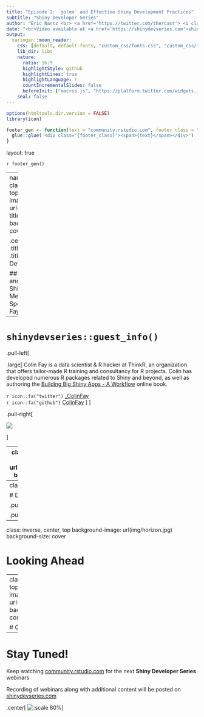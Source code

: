 ```yaml
---
title: "Episode 2: `golem` and Effective Shiny Development Practices"
subtitle: "Shiny Developer Series"
author: "Eric Nantz <br> <a href='https://twitter.com/thercast'> <i class='fab  fa-twitter '></i>@thercast</a> <br> <a href='https://github.com/rpodcast'> <i class='fab  fa-github '></i>rpodcast</a> <br> <i class='fas  fa-microphone '></i>  <a href='https://r-podcast.org'>r-podcast.org</a><br>"
date: "<br>Video available at <a href='https://shinydevseries.com'>shinydevseries.com</a>"
output:
  xaringan::moon_reader:
    css: [default, default-fonts, "custom_css/fonts.css", "custom_css/fontsize.css", "custom_css/footer.css", "custom_css/title.css", "custom_css/two_columns.css", "custom_css/boxes.css"]
    lib_dir: libs
    nature:
      ratio: 16:9
      highlightStyle: github
      highlightLines: true
      highlightLanguage: r
      countIncrementalSlides: false
      beforeInit: ["macros.js", "https://platform.twitter.com/widgets.js"]
    seal: false
---
```


```r
options(htmltools.dir.version = FALSE)
library(icon)

footer_gen <- function(text = "community.rstudio.com", footer_class = "my-footer") {
  glue::glue('<div class="{footer_class}"><span>{text}</span></div>')
}
```

layout: true

`r footer_gen()` 

<!-- this adds the link footer to all slides, depends on my-footer class in css-->

---
name: xaringan-title
class: inverse, left, top
background-image: url(img/background-title-with-logo.png)
background-size: cover

.center[
.titleheaderfont[
.titleheader[
Shiny Developer Series
]
]
]

## Episode 2: `golem` and Effective
## Shiny Development Methods
### Special Guest: Colin Fay

---

# `shinydevseries::guest_info()`

.pull-left[

.large[
Colin Fay is a data scientist & R hacker at ThinkR, an organization that offers tailor-made R training and consultancy for R projects.  Colin has developed numerous R packages related to Shiny and beyond, as well as authoring the [Building Big Shiny Apps - A Workflow](https://thinkr-open.github.io/building-shiny-apps-workflow/) online book.

`r icon::fa("twitter")` [_ColinFay](https://twitter.com/_ColinFay)
<br>
`r icon::fa("github")` [ColinFay](https://github.com/ColinFay)
]
]

.pull-right[

![](https://thinkr.fr/wp-content/uploads/colin.jpg)

]

---
class: inverse, center, top
background-image: url(img/bridge_picture.jpg)
background-size: cover

# Journey to Production

---
class: center, top

# Design Principles

.pull-left[
![:scale 80%](img/lego-blocks-vector-clipart.png)
]

.pull-right[
![](img/lego_med_difficulty.jpg)
]

---
class: inverse, center, top
background-image: url(img/horizon.jpg)
background-size: cover

# Looking Ahead

---
class: inverse, center, top
background-image: url(img/audience.png)
background-size: contain

# Questions?

---

# Stay Tuned!

Keep watching [community.rstudio.com](https://community.rstudio.com) for the next __Shiny Developer Series__ webinars

Recording of webinars along with additional content will be posted on [shinydevseries.com](https://shinydevseries.com)

.center[
![:scale 80%](img/website_screenshot.png)
]
